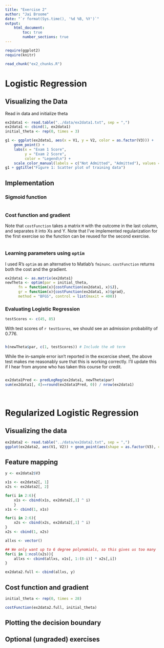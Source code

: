 ```yaml
---
title: "Exercise 2"
author: "Jai Broome"
date: "`r format(Sys.time(), '%d %B, %Y')`"
output: 
    html_document:
        toc: true
        number_sections: true
---
```


```r
require(ggplot2)
require(knitr)
```

```r
read_chunk("ex2_chunks.R")
```

# Logistic Regression

## Visualizing the Data

Read in data and initialize theta

```r
ex2data1 <- read.table("../data/ex2data1.txt", sep = ",")
ex2data1 <- cbind(1, ex2data1)
initial_theta <- rep(0, times = 3)
```

```r
g1 <- ggplot(ex2data1, aes(x = V1, y = V2, color = as.factor(V3))) + 
    geom_point() +
    labs(x = "Exam 1 Score",
         y = "Exam 2 Score",
         color = "Legend\n") +
    scale_color_manual(labels = c("Not Admitted", "Admitted"), values = c(1,2))
g1 + ggtitle("Figure 1: Scatter plot of training data")
```


## Implementation

### Sigmoid function

```r
```

### Cost function and gradient

Note that `costFunction` takes a matrix `M` with the outcome in the last column, and separates it into Xs and Y. Note that I've implemented regularization for the first exercise so the function can be reused for the second exercise.

```r
```

### Learning parameters using `optim`

I used R's `optim` as an alternative to Matlab's `fminunc`. `costFunction` returns both the cost and the gradient.

```r
ex2data1 <- as.matrix(ex2data1)
newTheta <- optim(par = initial_theta,
      fn = function(x){costFunction(ex2data1, x)$J},
      gr = function(x){costFunction(ex2data1, x)$grad},
      method = "BFGS", control = list(maxit = 400))
```

### Evaluating Logistic Regression

```r
testScores <- c(45, 85)
```

With test scores of `r testScores`, we should see an admission probability of 0.776.

```r
```


```r
h(newTheta$par, c(1, testScores)) # Include the x0 term
```

While the in-sample error isn't reported in the excercise sheet, the above test makes me reasonably sure that this is working correctly. I'll update this if I hear from anyone who has taken this course for credit.

```r
```

```r
ex2data1Pred <- predLogReg(ex2data1, newTheta$par)
sum(ex2data1[, 4]==round(ex2data1Pred, 0)) / nrow(ex2data1)
```

```r
```

```r

```


# Regularized Logistic Regression

## Visualizing the data

```r
ex2data2 <- read.table("../data/ex2data2.txt", sep = ",")
ggplot(ex2data2, aes(V1, V2)) + geom_point(aes(shape = as.factor(V3), color = as.factor(V3)))
```

## Feature mapping

```r
y <- ex2data2$V3

x1s <- ex2data2[, 1]
x2s <- ex2data2[, 2]

for(i in 2:6){
    x1s <- cbind(x1s, ex2data2[,1] ^ i)
    }
x1s <- cbind(1, x1s)

for(i in 2:6){
    x2s <- cbind(x2s, ex2data2[,1] ^ i)
}
x2s <- cbind(1, x2s)

allxs <- vector()

## We only want up to 6 degree polynomials, so this gives us too many
for(i in 1:ncol(x2s)){
    allxs <- cbind(allxs, x1s[, 1:(8-i)] * x2s[,i])
}

ex2data2.full <- cbind(allxs, y)
```

## Cost function and gradient

```r
initial_theta <- rep(0, times = 28)

costFunction(ex2data2.full, initial_theta)
```

## Plotting the decision boundary

## Optional (ungraded) exercises

